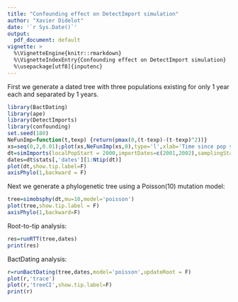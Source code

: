 ```yaml
---
title: "Confounding effect on DetectImport simulation"
author: "Xavier Didelot"
date: '`r Sys.Date()`'
output:
  pdf_document: default
vignette: >
  %\VignetteEngine{knitr::rmarkdown}
  %\VignetteIndexEntry{Confounding effect on DetectImport simulation}
  %\usepackage[utf8]{inputenc}
---
```


First we generate a dated tree with three populations existing for only 1 year each and separated by 1 years.

```r
library(BactDating)
library(ape)
library(DetectImports)
library(confounding)
set.seed(180)
NeFunImp=function(t,texp) {return(pmax(0,(t-texp)-(t-texp)^2))}
xs=seq(0,2,0.01);plot(xs,NeFunImp(xs,0),type='l',xlab='Time since pop start',ylab='Pop size')
dt=simImports(localPopStart = 2000,importDates=c(2001,2002),samplingStartDate = 2000,samplingEndDate = 2100,samplingNumber = 100,globalNeg = 10,NeFunImp = NeFunImp)
dates=dt$stats[,'dates'][1:Ntip(dt)]
plot(dt,show.tip.label=F)
axisPhylo(1,backward = F)
```

Next we generate a phylogenetic tree using a Poisson(10) mutation model:
```r
tree=simobsphy(dt,mu=10,model='poisson')
plot(tree,show.tip.label = F)
axisPhylo(1,backward=F)
```


Root-to-tip analysis:
```r
res=runRTT(tree,dates)
print(res)
```

BactDating analysis:

```r
r=runBactDating(tree,dates,model='poisson',updateRoot = F)
plot(r,'trace')
plot(r,'treeCI',show.tip.label=F)
print(r)
```
